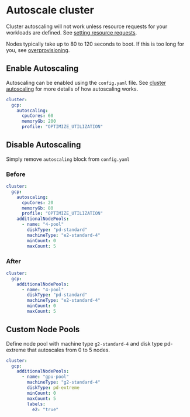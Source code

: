 
# Autoscale cluster

<Callout type="warning">

Cluster autoscaling will not work unless resource requests for your workloads are defined. See [setting resource requests](/application/how-tos/setting-resource-requests).

</Callout>

<Callout>

Nodes typically take up to 80 to 120 seconds to boot. If this is too long for you, see [overprovisioning](./overprovision-pods).

</Callout>

## Enable Autoscaling

Autoscaling can be enabled using the `config.yaml` file. See [cluster autoscaling](../cluster-autoscaling) for more details of how autoscaling works.

```yaml
cluster:
  gcp:
    autoscaling:
      cpuCores: 60
      memoryGb: 200
      profile: "OPTIMIZE_UTILIZATION"
```

## Disable Autoscaling

Simply remove `autoscaling` block from `config.yaml`

### Before

```yaml
cluster:
  gcp:
    autoscaling:
      cpuCores: 20
      memoryGb: 80
      profile: "OPTIMIZE_UTILIZATION"
    additionalNodePools:
      - name: "4-pool"
        diskType: "pd-standard"
        machineType: "e2-standard-4"
        minCount: 0
        maxCount: 5
```

### After

```yaml
cluster:
  gcp:
    additionalNodePools:
      - name: "4-pool"
        diskType: "pd-standard"
        machineType: "e2-standard-4"
        minCount: 0
        maxCount: 5
```

## Custom Node Pools

Define node pool with machine type `g2-standard-4` and disk type pd-extreme that autoscales from 0 to 5 nodes.

```yaml
cluster:
  gcp:
    additionalNodePools:
      - name: "gpu-pool"
        machineType: "g2-standard-4"
        diskType: pd-extreme
        minCount: 0
        maxCount: 5
        labels:
          e2: "true"
```
